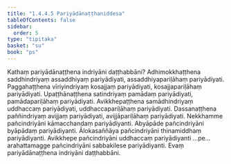 ```yaml
---
title: "1.4.4.5 Pariyādānaṭṭhaniddesa"
tableOfContents: false
sidebar:
  order: 5
type: "tipitaka"
basket: "su"
book: "ps"
---
```



<DynamicBreadcrumb />

<Paragraph number="1084" book="ps">
Kathaṃ <Emphasis>pariyādānaṭṭhena indriyāni daṭṭhabbāni?</Emphasis> Adhimokkhaṭṭhena saddhindriyaṃ assaddhiyaṃ pariyādiyati, assaddhiyapariḷāhaṃ pariyādiyati. Paggahaṭṭhena vīriyindriyaṃ kosajjaṃ pariyādiyati, kosajjapariḷāhaṃ pariyādiyati. Upaṭṭhānaṭṭhena satindriyaṃ pamādaṃ pariyādiyati, pamādapariḷāhaṃ pariyādiyati. Avikkhepaṭṭhena samādhindriyaṃ uddhaccaṃ pariyādiyati, uddhaccapariḷāhaṃ pariyādiyati. Dassanaṭṭhena paññindriyaṃ avijjaṃ pariyādiyati, avijjāpariḷāhaṃ pariyādiyati. Nekkhamme pañcindriyāni kāmacchandaṃ pariyādiyanti. Abyāpāde pañcindriyāni byāpādaṃ pariyādiyanti. Ālokasaññāya pañcindriyāni thinamiddhaṃ pariyādiyanti. Avikkhepe pañcindriyāni uddhaccaṃ pariyādiyanti …pe…  arahattamagge pañcindriyāni sabbakilese pariyādiyanti. Evaṃ pariyādānaṭṭhena indriyāni daṭṭhabbāni.
</Paragraph>